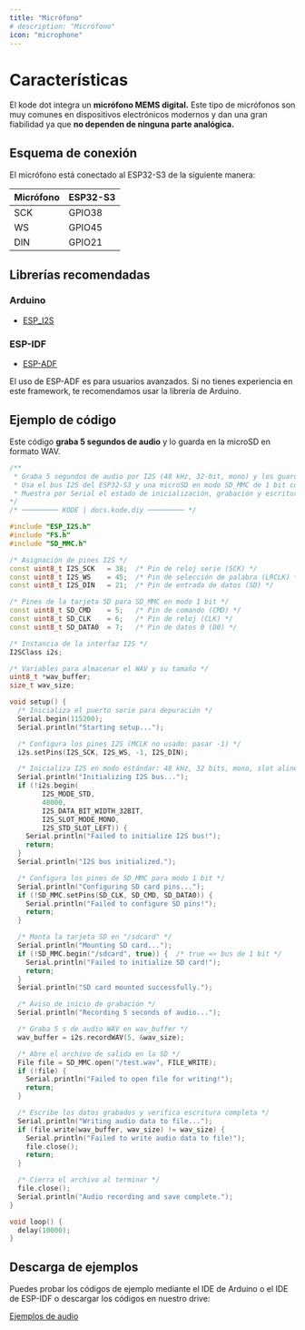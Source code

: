 ```yaml
---
title: "Micrófono"
# description: "Micrófono"
icon: "microphone"
---
```


# Características
El kode dot integra un **micrófono MEMS digital.** Este tipo de micrófonos son muy comunes en dispositivos electrónicos modernos y dan una gran fiabilidad ya que **no dependen de ninguna parte analógica.**

## Esquema de conexión
El micrófono está conectado al ESP32-S3 de la siguiente manera: 

| Micrófono    | ESP32-S3 |
| ------------ | -------- |
| SCK          | GPIO38   |
| WS           | GPIO45   |
| DIN          | GPIO21   |

## Librerías recomendadas
### Arduino
- [ESP_I2S](https://github.com/espressif/arduino-esp32/blob/master/libraries/ESP_I2S)

### ESP-IDF
- [ESP-ADF](https://github.com/espressif/esp-adf)

<Warning>El uso de ESP-ADF es para usuarios avanzados. Si no tienes experiencia en este framework, te recomendamos usar la librería de Arduino.</Warning>

## Ejemplo de código
Este código **graba 5 segundos de audio** y lo guarda en la microSD en formato WAV.

```cpp record_to_microsd.ino lines icon="microchip"
/**
 * Graba 5 segundos de audio por I2S (48 kHz, 32-bit, mono) y los guarda en /sdcard/test.wav.
 * Usa el bus I2S del ESP32-S3 y una microSD en modo SD_MMC de 1 bit con pines personalizados.
 * Muestra por Serial el estado de inicialización, grabación y escritura en la tarjeta.
*/
/* ───────── KODE | docs.kode.diy ───────── */

#include "ESP_I2S.h"
#include "FS.h"
#include "SD_MMC.h"

/* Asignación de pines I2S */
const uint8_t I2S_SCK   = 38;  /* Pin de reloj serie (SCK) */
const uint8_t I2S_WS    = 45;  /* Pin de selección de palabra (LRCLK) */
const uint8_t I2S_DIN   = 21;  /* Pin de entrada de datos (SD) */

/* Pines de la tarjeta SD para SD_MMC en modo 1 bit */
const uint8_t SD_CMD    = 5;   /* Pin de comando (CMD) */
const uint8_t SD_CLK    = 6;   /* Pin de reloj (CLK) */
const uint8_t SD_DATA0  = 7;   /* Pin de datos 0 (D0) */

/* Instancia de la interfaz I2S */
I2SClass i2s;

/* Variables para almacenar el WAV y su tamaño */
uint8_t *wav_buffer;
size_t wav_size;

void setup() {
  /* Inicializa el puerto serie para depuración */
  Serial.begin(115200);
  Serial.println("Starting setup...");

  /* Configura los pines I2S (MCLK no usado: pasar -1) */
  i2s.setPins(I2S_SCK, I2S_WS, -1, I2S_DIN);

  /* Inicializa I2S en modo estándar: 48 kHz, 32 bits, mono, slot alineado a izquierda */
  Serial.println("Initializing I2S bus...");
  if (!i2s.begin(
        I2S_MODE_STD,
        48000,
        I2S_DATA_BIT_WIDTH_32BIT,
        I2S_SLOT_MODE_MONO,
        I2S_STD_SLOT_LEFT)) {
    Serial.println("Failed to initialize I2S bus!");
    return;
  }
  Serial.println("I2S bus initialized.");

  /* Configura los pines de SD_MMC para modo 1 bit */
  Serial.println("Configuring SD card pins...");
  if (!SD_MMC.setPins(SD_CLK, SD_CMD, SD_DATA0)) {
    Serial.println("Failed to configure SD pins!");
    return;
  }

  /* Monta la tarjeta SD en "/sdcard" */
  Serial.println("Mounting SD card...");
  if (!SD_MMC.begin("/sdcard", true)) {  /* true => bus de 1 bit */
    Serial.println("Failed to initialize SD card!");
    return;
  }
  Serial.println("SD card mounted successfully.");

  /* Aviso de inicio de grabación */
  Serial.println("Recording 5 seconds of audio...");

  /* Graba 5 s de audio WAV en wav_buffer */
  wav_buffer = i2s.recordWAV(5, &wav_size);

  /* Abre el archivo de salida en la SD */
  File file = SD_MMC.open("/test.wav", FILE_WRITE);
  if (!file) {
    Serial.println("Failed to open file for writing!");
    return;
  }

  /* Escribe los datos grabados y verifica escritura completa */
  Serial.println("Writing audio data to file...");
  if (file.write(wav_buffer, wav_size) != wav_size) {
    Serial.println("Failed to write audio data to file!");
    file.close();
    return;
  }

  /* Cierra el archivo al terminar */
  file.close();
  Serial.println("Audio recording and save complete.");
}

void loop() {
  delay(10000);
}
```

## Descarga de ejemplos
Puedes probar los códigos de ejemplo mediante el IDE de Arduino o el IDE de ESP-IDF o descargar los códigos en nuestro drive:

[Ejemplos de audio](https://drive.google.com/drive/folders/1rJPxfOXun4p1ijXyRdREydyOMEUJju0u)